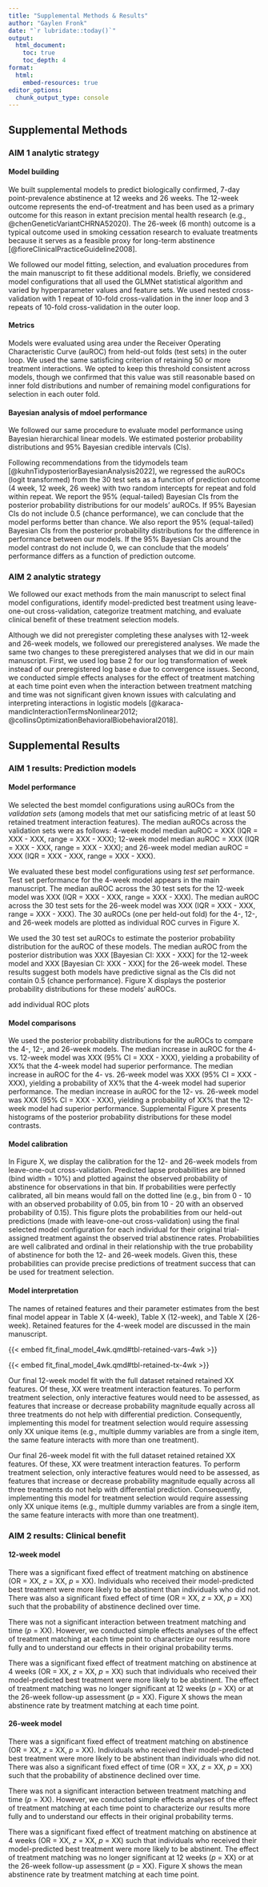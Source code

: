 ```yaml
---
title: "Supplemental Methods & Results"
author: "Gaylen Fronk"
date: "`r lubridate::today()`"
output: 
  html_document:
    toc: true 
    toc_depth: 4
format:
  html:
    embed-resources: true
editor_options: 
  chunk_output_type: console
---
```


## Supplemental Methods

### AIM 1 analytic strategy

#### Model building

We built supplemental models to predict biologically confirmed, 7-day point-prevalence abstinence at 12 weeks and 26 weeks. The 12-week outcome represents the end-of-treatment and has been used as a primary outcome for this reason in extant precision mental health research (e.g., @chenGeneticVariantCHRNA52020). The 26-week (6 month) outcome is a typical outcome used in smoking cessation research to evaluate treatments because it serves as a feasible proxy for long-term abstinence [@fioreClinicalPracticeGuideline2008].

We followed our model fitting, selection, and evaluation procedures from the main manuscript to fit these additional models. Briefly, we considered model configurations that all used the GLMNet statistical algorithm and varied by hyperparameter values and feature sets. We used nested cross-validation with 1 repeat of 10-fold cross-validation in the inner loop and 3 repeats of 10-fold cross-validation in the outer loop. 

#### Metrics

Models were evaluated using area under the Receiver Operating Characteristic Curve (auROC) from held-out folds (test sets) in the outer loop. We used the same satisficing criterion of retaining 50 or more treatment interactions. We opted to keep this threshold consistent across models, though we confirmed that this value was still reasonable based on inner fold distributions and number of remaining model configurations for selection in each outer fold.

#### Bayesian analysis of mdoel performance

We followed our same procedure to evaluate model performance using Bayesian hierarchical linear models. We estimated posterior probability distributions and 95% Bayesian credible intervals (CIs). 

Following recommendations from the tidymodels team [@kuhnTidyposteriorBayesianAnalysis2022], we regressed the auROCs (logit transformed) from the 30 test sets as a function of prediction outcome (4 week, 12 week, 26 week) with two random intercepts for repeat and fold within repeat. We report the 95% (equal-tailed) Bayesian CIs from the posterior probability distributions for our models' auROCs. If 95% Bayesian CIs do not include 0.5 (chance performance), we can conclude that the model performs better than chance. We also report the 95% (equal-tailed) Bayesian CIs from the posterior probability distributions for the difference in performance between our models. If the 95% Bayesian CIs around the model contrast do not include 0, we can conclude that the models' performance differs as a function of prediction outcome.

### AIM 2 analytic strategy

We followed our exact methods from the main manuscript to select final model configurations, identify model-predicted best treatment using leave-one-out cross-validation, categorize treatment matching, and evaluate clinical benefit of these treatment selection models.

Although we did not preregister completing these analyses with 12-week and 26-week models, we followed our preregistered analyses. We made the same two changes to these preregistered analyses that we did in our main manuscript. First, we used log base 2 for our log transformation of week instead of our preregistered log base e due to convergence issues. Second, we conducted simple effects analyses for the effect of treatment matching at each time point even when the interaction between treatment matching and time was not significant given known issues with calculating and interpreting interactions in logistic models [@karaca-mandicInteractionTermsNonlinear2012; @collinsOptimizationBehavioralBiobehavioral2018]. 

## Supplemental Results

### AIM 1 results: Prediction models

#### Model performance

We selected the best momdel configurations using auROCs from the *validation sets* (among models that met our satisficing metric of at least 50 retained treatment interaction features). The median auROCs across the validation sets were as follows: 4-week model median auROC = XXX (IQR = XXX - XXX, range = XXX - XXX); 12-week model median auROC = XXX (IQR = XXX - XXX, range = XXX - XXX); and 26-week model median auROC = XXX (IQR = XXX - XXX, range = XXX - XXX). 

We evaluated these best model configurations using *test set* performance. Test set performance for the 4-week model appears in the main manuscript. The median auROC across the 30 test sets for the 12-week model was XXX (IQR = XXX - XXX, range = XXX - XXX). The median auROC across the 30 test sets for the 26-week model was XXX (IQR = XXX - XXX, range = XXX - XXX). The 30 auROCs (one per held-out fold) for the 4-, 12-, and 26-week models are plotted as individual ROC curves in Figure X.

We used the 30 test set auROCs to estimate the posterior probability distribution for the auROC of these models. The median auROC from the posterior distribution was XXX [Bayesian CI: XXX - XXX] for the 12-week model and XXX [Bayesian CI: XXX - XXX] for the 26-week model. These results suggest both models have predictive signal as the CIs did not contain 0.5 (chance performance). Figure X displays the posterior probability distributions for these models' auROCs.

add individual ROC plots

#### Model comparisons

We used the posterior probability distributions for the auROCs to compare the 4-, 12-, and 26-week models. The median increase in auROC for the 4- vs. 12-week model was XXX (95% CI = XXX - XXX), yielding a probability of XX% that the 4-week model had superior performance. The median increase in auROC for the 4- vs. 26-week model was XXX (95% CI = XXX - XXX), yielding a probability of XX% that the 4-week model had superior performance. The median increase in auROC for the 12- vs. 26-week model was XXX (95% CI = XXX - XXX), yielding a probability of XX% that the 12-week model had superior performance. Supplemental Figure X presents histograms of the posterior probability distributions for these model contrasts.

#### Model calibration

In Figure X, we display the calibration for the 12- and 26-week models from leave-one-out cross-validation. Predicted lapse probabilities are binned (bind width = 10%) and plotted against the observed probability of abstinence for observations in that bin. If probabilities were perfectly calibrated, all bin means would fall on the dotted line (e.g., bin from 0 - 10 with an observed probability of 0.05, bin from 10 - 20 with an observed probability of 0.15). This figure plots the probabilities from our held-out predictions (made with leave-one-out cross-validation) using the final selected model configuration for each individual for their original trial-assigned treatment against the observed trial abstinence rates. Probabilities are well calibrated and ordinal in their relationship with the true probability of abstinence for both the 12- and 26-week models. Given this, these probabilities can provide precise predictions of treatment success that can be used for treatment selection.

#### Model interpretation

The names of retained features and their parameter estimates from the best final model appear in Table X (4-week), Table X (12-week), and Table X (26-week). Retained features for the 4-week model are discussed in the main manuscript. 

{{< embed fit_final_model_4wk.qmd#tbl-retained-vars-4wk >}} 

{{< embed fit_final_model_4wk.qmd#tbl-retained-tx-4wk >}} 



Our final 12-week model fit with the full dataset retained retained XX features. Of these, XX were treatment interaction features. To perform treatment selection, only interactive features would need to be assessed, as features that increase or decrease probability magnitude equally across all three treatments do not help with differential prediction. Consequently, implementing this model for treatment selection would require assessing only XX unique items (e.g., multiple dummy variables are from a single item, the same feature interacts with more than one treatment). 

Our final 26-week model fit with the full dataset retained retained XX features. Of these, XX were treatment interaction features. To perform treatment selection, only interactive features would need to be assessed, as features that increase or decrease probability magnitude equally across all three treatments do not help with differential prediction. Consequently, implementing this model for treatment selection would require assessing only XX unique items (e.g., multiple dummy variables are from a single item, the same feature interacts with more than one treatment). 

### AIM 2 results: Clinical benefit

#### 12-week model

There was a significant fixed effect of treatment matching on abstinence (OR = XX, *z* = XX, *p* = XX). Individuals who received their model-predicted best treatment were more likely to be abstinent than individuals who did not. There was also a significant fixed effect of time (OR = XX, *z* = XX, *p* = XX) such that the probability of abstinence declined over time. 

There was not a significant interaction between treatment matching and time (*p* = XX). However, we conducted simple effects analyses of the effect of treatment matching at each time point to characterize our results more fully and to understand our effects in their original probability terms.

There was a significant fixed effect of treatment matching on abstinence at 4 weeks (OR = XX, *z* = XX, *p* = XX) such that individuals who received their model-predicted best treatment were more likely to be abstinent. The effect of treatment matching was no longer significant at 12 weeks (*p* = XX) or at the 26-week follow-up assessment (*p* = XX). Figure X shows the mean abstinence rate by treatment matching at each time point.

<!-- embed figure 3 fig-clin-ben-wk4 from eval_benefit_4wk.qmd notebook -->

#### 26-week model

There was a significant fixed effect of treatment matching on abstinence (OR = XX, *z* = XX, *p* = XX). Individuals who received their model-predicted best treatment were more likely to be abstinent than individuals who did not. There was also a significant fixed effect of time (OR = XX, *z* = XX, *p* = XX) such that the probability of abstinence declined over time. 

There was not a significant interaction between treatment matching and time (*p* = XX). However, we conducted simple effects analyses of the effect of treatment matching at each time point to characterize our results more fully and to understand our effects in their original probability terms.

There was a significant fixed effect of treatment matching on abstinence at 4 weeks (OR = XX, *z* = XX, *p* = XX) such that individuals who received their model-predicted best treatment were more likely to be abstinent. The effect of treatment matching was no longer significant at 12 weeks (*p* = XX) or at the 26-week follow-up assessment (*p* = XX). Figure X shows the mean abstinence rate by treatment matching at each time point.

<!-- embed figure 3 fig-clin-ben-wk4 from eval_benefit_4wk.qmd notebook -->